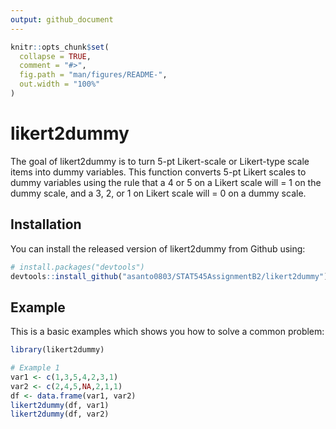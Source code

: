 ```yaml
---
output: github_document
---
```


<!-- README.md is generated from README.Rmd. Please edit that file -->

```r
knitr::opts_chunk$set(
  collapse = TRUE,
  comment = "#>",
  fig.path = "man/figures/README-",
  out.width = "100%"
)
```

# likert2dummy


The goal of likert2dummy is to turn 5-pt Likert-scale or Likert-type scale items into dummy variables. This function converts 5-pt Likert scales to dummy variables using the rule that a 4 or 5 on a Likert scale will = 1 on the dummy scale, and a 3, 2, or 1 on Likert scale will = 0 on a dummy scale.


## Installation

You can install the released version of likert2dummy from Github using:

``` r
# install.packages("devtools")
devtools::install_github("asanto0803/STAT545AssignmentB2/likert2dummy")
```
## Example

This is a basic examples which shows you how to solve a common problem:

```r
library(likert2dummy)

# Example 1
var1 <- c(1,3,5,4,2,3,1)
var2 <- c(2,4,5,NA,2,1,1)
df <- data.frame(var1, var2)
likert2dummy(df, var1)
likert2dummy(df, var2)
```
